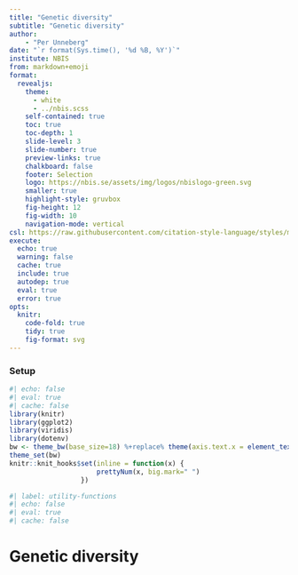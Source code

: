 ```yaml
---
title: "Genetic diversity"
subtitle: "Genetic diversity"
author:
    - "Per Unneberg"
date: "`r format(Sys.time(), '%d %B, %Y')`"
institute: NBIS
from: markdown+emoji
format:
  revealjs:
    theme:
      - white
      - ../nbis.scss
    self-contained: true
    toc: true
    toc-depth: 1
    slide-level: 3
    slide-number: true
    preview-links: true
    chalkboard: false
    footer: Selection
    logo: https://nbis.se/assets/img/logos/nbislogo-green.svg
    smaller: true
    highlight-style: gruvbox
    fig-height: 12
    fig-width: 10
    navigation-mode: vertical
csl: https://raw.githubusercontent.com/citation-style-language/styles/master/apa.csl
execute:
  echo: true
  warning: false
  cache: true
  include: true
  autodep: true
  eval: true
  error: true
opts:
  knitr:
    code-fold: true
    tidy: true
    fig-format: svg
---
```


### Setup  {visibility="hidden" .unnumbered .unlisted}

```r
#| echo: false
#| eval: true
#| cache: false
library(knitr)
library(ggplot2)
library(viridis)
library(dotenv)
bw <- theme_bw(base_size=18) %+replace% theme(axis.text.x = element_text(angle = 45, hjust = 1, vjust = 1))
theme_set(bw)
knitr::knit_hooks$set(inline = function(x) {
                      prettyNum(x, big.mark=" ")
                  })
```
```r
#| label: utility-functions
#| echo: false
#| eval: true
#| cache: false
```


# Genetic diversity
